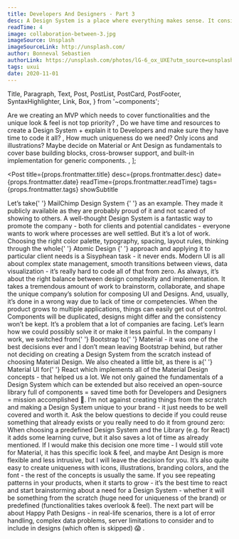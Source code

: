 ```yaml
---
title: Developers And Designers - Part 3
desc: A Design System is a place where everything makes sense. It consists of components, patterns, principles, best practices, and is the ultimate source of truth. It’s documentation everyone needs in IT - Developers, Designers, Product Owners, and sometimes even clients.
readTime: 4
image: collaboration-between-3.jpg
imageSource: Unsplash
imageSourceLink: http://unsplash.com/
author: Bonneval Sebastien
authorLink: https://unsplash.com/photos/lG-6_ox_UXE?utm_source=unsplash&utm_medium=referral&utm_content=creditShareLink
tags: uxui
date: 2020-11-01
---
```


  Title,
  Paragraph,
  Text,
  Post,
  PostList,
  PostCard,
  PostFooter,
  SyntaxHighlighter,
  Link,
  Box,
} from '~components';

  <Text size="normal">
    Are we creating an MVP which needs to cover functionalities and the unique
    look & feel is not top priority?
  </Text>,
  <Text size="normal">
    Do we have time and resources to create a Design System + explain it to
    Developers and make sure they have time to code it all?
  </Text>,
  <Text size="normal">
    How much uniqueness do we need? Only icons and illustrations? Maybe decide
    on Material or <Link href="https://ant.design/">Ant Design</Link> as
    fundamentals to cover base building blocks, cross-browser support, and
    built-in implementation for generic components.
  </Text>,
];

<Post
  title={props.frontmatter.title}
  desc={props.frontmatter.desc}
  date={props.frontmatter.date}
  readTime={props.frontmatter.readTime}
  tags={props.frontmatter.tags}
  showSubtitle
>
  <Title level={3}>Problem - Lack of a Design System 🧐</Title>
  <Paragraph>
    Let’s take{' '}
    <Link href="https://ux.mailchimp.com/patterns/color">
      MailChimp Design System
    </Link>{' '}
    as an example. They made it publicly available as they are probably proud of
    it and not scared of showing to others.
  </Paragraph>
  <Paragraph>
    A well-thought Design System is a fantastic way to promote the company -
    both for clients and potential candidates - everyone wants to work where
    processes are well settled.
  </Paragraph>
  <Paragraph>
    <Text strong>But it’s a lot of work.</Text> Choosing the right color
    palette, typography, spacing, layout rules, thinking through the whole{' '}
    <Link href="https://bradfrost.com/blog/post/atomic-web-design/">
      Atomic Design
    </Link>{' '}
    approach and applying it to particular client needs is a Sisyphean task - it
    never ends.
  </Paragraph>
  <Paragraph>
    Modern UI is all about complex state management, smooth transitions between
    views, data visualization - it’s really hard to code all of that from zero.
    As always, it’s about the right balance between design complexity and
    implementation.
  </Paragraph>
  <Paragraph>
    It takes a tremendous amount of work to brainstorm, collaborate, and shape
    the unique company’s solution for composing UI and Designs. And, usually,
    it’s done in a wrong way due to lack of time or competencies.
  </Paragraph>
  <Paragraph>
    When the product grows to multiple applications, things can easily get out
    of control. Components will be duplicated, designs might differ and the
    consistency won’t be kept. It’s a problem that a lot of companies are
    facing.
  </Paragraph>
  <Paragraph lastParagraph>
    Let’s learn how we could possibly solve it or make it less painful.
  </Paragraph>
  <Title level={3}>Solution 😎</Title>
  <Paragraph>
    In the company I work, we switched from{' '}
    <Link href="https://getbootstrap.com/">Bootstrap</Link> to{' '}
    <Link href="https://material.io/design/">Material</Link> - it was one of the
    best decisions ever and I don’t mean leaving Bootstrap behind, but rather
    not deciding on creating a Design System from the scratch instead of
    choosing Material Design.
  </Paragraph>
  <Paragraph>
    We also cheated a little bit, as there is a{' '}
    <Link href="https://material-ui.com/">Material UI</Link> for{' '}
    <Link href="https://reactjs.org/">React</Link> which implements all of the
    Material Design concepts - that helped us a lot. We not only gained the
    fundamentals of a Design System which can be extended but also received an
    open-source library full of components = saved time both for Developers and
    Designers = mission accomplished 🚀.
  </Paragraph>
  <Paragraph>
    I’m not against creating things from the scratch and making a Design System
    unique to your brand - it just needs to be well covered and worth it. Ask
    the below questions to decide if you could reuse something that already
    exists or you really need to do it from ground zero:
  </Paragraph>
  <PostList data={questions} />
  <Paragraph>
    When choosing a predefined Design System and the Library (e.g. for React) it
    adds some learning curve, but it also saves a lot of time as already
    mentioned.
  </Paragraph>
  <Paragraph>
    If I would make this decision one more time - I would still vote for
    Material, it has this specific look & feel, and maybe Ant Design is more
    flexible and less intrusive, but I will leave the decision for you.
  </Paragraph>
  <Paragraph lastParagraph>
    It’s also quite easy to create uniqueness with icons, illustrations,
    branding colors, and the font - the rest of the concepts is usually the
    same.
  </Paragraph>
  <Title level={3}>Closing Notes 📋</Title>
  <Paragraph>
    If you see repeating patterns in your products, when it starts to grow -
    it’s the best time to react and start brainstorming about a need for a
    Design System - whether it will be something from the scratch (huge need for
    uniqueness of the brand) or predefined (functionalities takes overlook &
    feel).
  </Paragraph>
  <Paragraph>
    The next part will be about <Text strong>Happy Path Designs</Text> - in
    real-life scenarios, there is a lot of error handling, complex data
    problems, server limitations to consider and to include in designs (which
    often is skipped) 😱 .
  </Paragraph>
  <PostFooter />
</Post>
